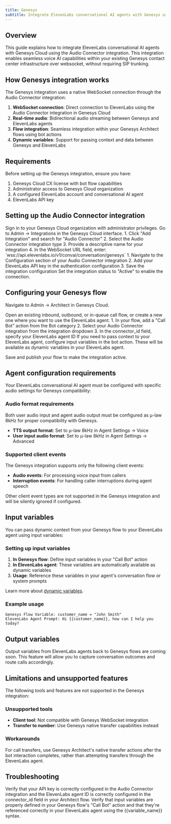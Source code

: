 ```yaml
---
title: Genesys
subtitle: Integrate ElevenLabs conversational AI agents with Genesys using native Audio Connector integration.
---
```


## Overview

This guide explains how to integrate ElevenLabs conversational AI agents with Genesys Cloud using the Audio Connector integration. This integration enables seamless voice AI capabilities within your existing Genesys contact center infrastructure over websocket, without requiring SIP trunking.

## How Genesys integration works

The Genesys integration uses a native WebSocket connection through the Audio Connector integration:

1. **WebSocket connection**: Direct connection to ElevenLabs using the Audio Connector integration in Genesys Cloud
2. **Real-time audio**: Bidirectional audio streaming between Genesys and ElevenLabs agents
3. **Flow integration**: Seamless integration within your Genesys Architect flows using bot actions
4. **Dynamic variables**: Support for passing context and data between Genesys and ElevenLabs

## Requirements

Before setting up the Genesys integration, ensure you have:

1. Genesys Cloud CX license with bot flow capabilities
2. Administrator access to Genesys Cloud organization
3. A configured ElevenLabs account and conversational AI agent
4. ElevenLabs API key

## Setting up the Audio Connector integration

<Steps>

<Step title="Access Genesys Cloud Admin">
  Sign in to your Genesys Cloud organization with administrator privileges.
</Step>

<Step title="Navigate to Integrations">
  Go to Admin → Integrations in the Genesys Cloud interface.
</Step>

<Step title="Create Audio Connector integration">
  1. Click "Add Integration" and search for "Audio Connector" 2. Select the Audio Connector
  integration type 3. Provide a descriptive name for your integration 4. In the WebSocket URL field,
  enter: `wss://api.elevenlabs.io/v1/convai/conversation/genesys`
</Step>

<Step title="Configure authentication">
  1. Navigate to the Configuration section of your Audio Connector integration 2. Add your
  ElevenLabs API key in the authentication configuration 3. Save the integration configuration
</Step>

<Step title="Activate the integration">
  Set the integration status to "Active" to enable the connection.
</Step>

</Steps>

## Configuring your Genesys flow

<Steps>

<Step title="Open Architect">Navigate to Admin → Architect in Genesys Cloud.</Step>

<Step title="Create or edit a flow">
  Open an existing inbound, outbound, or in-queue call flow, or create a new one where you want to
  use the ElevenLabs agent.
</Step>

<Step title="Add bot action">
  1. In your flow, add a "Call Bot" action from the Bot category 2. Select your Audio Connector
  integration from the integration dropdown 3. In the connector_id field, specify your ElevenLabs
  agent ID
</Step>

<Step title="Configure input variables (optional)">
  If you need to pass context to your ElevenLabs agent, configure input variables in the bot action.
  These will be available as dynamic variables in your ElevenLabs agent.
</Step>

<Step title="Publish your flow">Save and publish your flow to make the integration active.</Step>

</Steps>

## Agent configuration requirements

Your ElevenLabs conversational AI agent must be configured with specific audio settings for Genesys compatibility:

### Audio format requirements

<Warning>
  Both user audio input and agent audio output must be configured as μ-law 8kHz for proper
  compatibility with Genesys.
</Warning>

- **TTS output format**: Set to μ-law 8kHz in Agent Settings → Voice
- **User input audio format**: Set to μ-law 8kHz in Agent Settings → Advanced

### Supported client events

The Genesys integration supports only the following client events:

- **Audio events**: For processing voice input from callers
- **Interruption events**: For handling caller interruptions during agent speech

<Note>
  Other client event types are not supported in the Genesys integration and will be silently ignored
  if configured.
</Note>

## Input variables

You can pass dynamic context from your Genesys flow to your ElevenLabs agent using input variables:

### Setting up input variables

1. **In Genesys flow**: Define input variables in your "Call Bot" action
2. **In ElevenLabs agent**: These variables are automatically available as dynamic variables
3. **Usage**: Reference these variables in your agent's conversation flow or system prompts

Learn more about [dynamic variables](/docs/conversational-ai/customization/dynamic-variables).

### Example usage

```
Genesys Flow Variable: customer_name = "John Smith"
ElevenLabs Agent Prompt: Hi {{customer_name}}, how can I help you today?
```

## Output variables

<Info>
  Output variables from ElevenLabs agents back to Genesys flows are coming soon. This feature will
  allow you to capture conversation outcomes and route calls accordingly.
</Info>

## Limitations and unsupported features

The following tools and features are not supported in the Genesys integration:

### Unsupported tools

- **Client tool**: Not compatible with Genesys WebSocket integration
- **Transfer to number**: Use Genesys native transfer capabilities instead

### Workarounds

For call transfers, use Genesys Architect's native transfer actions after the bot interaction completes, rather than attempting transfers through the ElevenLabs agent.

## Troubleshooting

<AccordionGroup>
  <Accordion title="WebSocket connection fails">
    Verify that your API key is correctly configured in the Audio Connector integration and the ElevenLabs agent ID is correctly configured in the connector_id field in your Architect flow.
  </Accordion>

  <Accordion title="Input variables not working">
    Verify that input variables are properly defined in your Genesys flow's "Call Bot" action and that they're referenced correctly in your ElevenLabs agent using the {{variable_name}} syntax.
  </Accordion>
</AccordionGroup>
